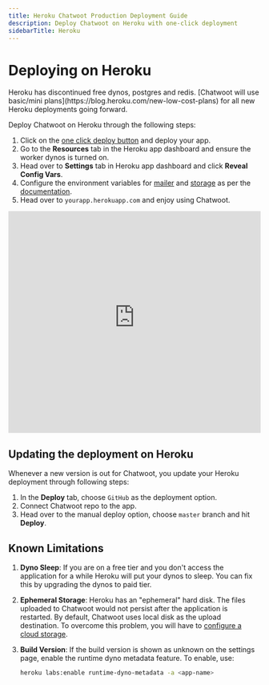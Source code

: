 ```yaml
---
title: Heroku Chatwoot Production Deployment Guide
description: Deploy Chatwoot on Heroku with one-click deployment
sidebarTitle: Heroku
---
```


# Deploying on Heroku

<Note>
Heroku has discontinued free dynos, postgres and redis. [Chatwoot will use basic/mini plans](https://blog.heroku.com/new-low-cost-plans) for all new Heroku deployments going forward.
</Note>

Deploy Chatwoot on Heroku through the following steps:

1. Click on the [one click deploy button](https://heroku.com/deploy?template=https://github.com/chatwoot/chatwoot/tree/master) and deploy your app.
2. Go to the **Resources** tab in the Heroku app dashboard and ensure the worker dynos is turned on.
3. Head over to **Settings** tab in Heroku app dashboard and click **Reveal Config Vars**.
4. Configure the environment variables for [mailer](/self-hosted/configuration/environment-variables#configure-emails) and [storage](/self-hosted/deployment/storage/supported-providers) as per the [documentation](/self-hosted/configuration/environment-variables).
5. Head over to `yourapp.herokuapp.com` and enjoy using Chatwoot.

<iframe 
  frameBorder="0" 
  scrolling="no" 
  marginHeight="0" 
  marginWidth="0"
  width="100%" 
  height="443" 
  type="text/html" 
  src="https://www.youtube-nocookie.com/embed/iN2Dl0QkvEg?autoplay=0&fs=0&iv_load_policy=3&showinfo=1&rel=0&cc_load_policy=0&start=0&end=0&origin=https://youtubeembedcode.com">
</iframe>

## Updating the deployment on Heroku

Whenever a new version is out for Chatwoot, you update your Heroku deployment through following steps:

1. In the **Deploy** tab, choose `GitHub` as the deployment option.
2. Connect Chatwoot repo to the app.
3. Head over to the manual deploy option, choose `master` branch and hit **Deploy**.

## Known Limitations

1. **Dyno Sleep**: If you are on a free tier and you don't access the application for a while Heroku will put your dynos to sleep. You can fix this by upgrading the dynos to paid tier.

2. **Ephemeral Storage**: Heroku has an "ephemeral" hard disk. The files uploaded to Chatwoot would not persist after the application is restarted. By default, Chatwoot uses local disk as the upload destination. To overcome this problem, you will have to [configure a cloud storage](/self-hosted/deployment/storage/supported-providers).

3. **Build Version**: If the build version is shown as unknown on the settings page, enable the runtime dyno metadata feature. To enable, use:
   ```bash
   heroku labs:enable runtime-dyno-metadata -a <app-name>
   ``` 